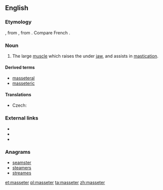 ==English==

===Etymology===
{{etyl|NL.|en}}, from {{etyl|grc|en}} {{term|μασητήρ||a chewer, a muscle of the lower jaw used in chewing|tr=masētēr|lang=grc}}, from {{term|μασᾶσθαι||to chew|tr=masasthai|lang=grc}}. Compare French {{term|lang=fr|masséter}}.

===Noun===
{{en-noun}}

# {{context|anatomy|lang=en}} The large [[muscle]] which raises the under [[jaw]], and assists in [[mastication]].

====Derived terms====
* [[masseteral]]
* [[masseteric]]

====Translations====
{{trans-top|the large muscle which raises the under jaw, and assists in mastication}}
* Czech: {{t-|cs|žvýkací sval|m}}
{{trans-mid}}
{{trans-bottom}}

===External links===
* {{R:Webster 1913}}
* {{R:Century 1911}}
* {{R:OneLook}}

===Anagrams===
* [[seamster#English|seamster]]
* [[steamers#English|steamers]]
* [[streames#English|streames]]

[[et:masseter]]
[[pl:masseter]]
[[ta:masseter]]
[[zh:masseter]]